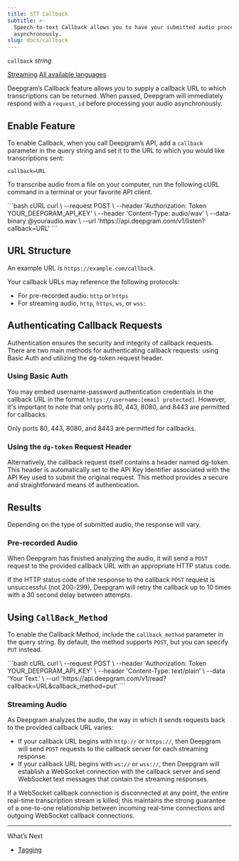 ```yaml
---
title: STT Callback
subtitle: >-
  Speech-to-text Callback allows you to have your submitted audio processed
  asynchronously.
slug: docs/callback
---
```



`callback` *string*

<Markdown src="../snippets/pre-recorded.mdx" /> [Streaming](/docs/getting-started-with-live-streaming-audio) [All available languages](/docs/models-languages-overview)

Deepgram’s Callback feature allows you to supply a callback URL to which transcriptions can be returned. When passed, Deepgram will immediately respond with a `request_id` before processing your audio asynchronously.

## Enable Feature

To enable Callback, when you call Deepgram’s API, add a `callback` parameter in the query string and set it to the URL to which you would like transcriptions sent:

`callback=URL`

To transcribe audio from a file on your computer, run the following cURL command in a terminal or your favorite API client.

<CodeGroup>
  ```bash cURL
  curl \
    --request POST \
    --header 'Authorization: Token YOUR_DEEPGRAM_API_KEY' \
    --header 'Content-Type: audio/wav' \
    --data-binary @youraudio.wav \
    --url 'https://api.deepgram.com/v1/listen?callback=URL'
  ```
</CodeGroup>

## URL Structure

An example URL is `https://example.com/callback`.

Your callback URLs may reference the following protocols:

* For pre-recorded audio: `http` or `https`
* For streaming audio, `http`, `https`, `ws`, or `wss:`

## Authenticating Callback Requests

Authentication ensures the security and integrity of callback requests. There are two main methods for authenticating callback requests: using Basic Auth and utilizing the dg-token request header.

### Using Basic Auth

You may embed username-password authentication credentials in the callback URL in the format `https://username:[email protected]`. However, it's important to note that only ports 80, 443, 8080, and 8443 are permitted for callbacks.

<Warning>
  Only ports 80, 443, 8080, and 8443 are permitted for callbacks.
</Warning>

### Using the `dg-token` Request Header

Alternatively, the callback request itself contains a header named dg-token. This header is automatically set to the API Key Identifier associated with the API Key used to submit the original request. This method provides a secure and straightforward means of authentication.

## Results

Depending on the type of submitted audio, the response will vary.

### Pre-recorded Audio

When Deepgram has finished analyzing the audio, it will send a `POST` request to the provided callback URL with an appropriate HTTP status code.

If the HTTP status code of the response to the callback `POST` request is unsuccessful (not 200-299), Deepgram will retry the callback up to 10 times with a 30 second delay between attempts.

## Using `CallBack_Method`

To enable the Callback Method, include the `callback_method` parameter in the query string. By default, the method supports `POST`, but you can specify `PUT` instead.

<CodeGroup>
  ```bash cURL
  curl \
    --request POST \
    --header 'Authorization: Token YOUR_DEEPGRAM_API_KEY' \
    --header 'Content-Type: text/plain' \
    --data 'Your Text.' \
    --url 'https://api.deepgram.com/v1/read?callback=URL&callback_method=put'
  ```
</CodeGroup>

### Streaming Audio

As Deepgram analyzes the audio, the way in which it sends requests back to the provided callback URL varies:

* If your callback URL begins with `http://` or `https://`, then Deepgram will send `POST` requests to the callback server for each streaming response.
* If your callback URL begins with `ws://` or `wss://`, then Deepgram will establish a WebSocket connection with the callback server and send WebSocket text messages that contain the streaming responses.

<Warning>
  If a WebSocket callback connection is disconnected at any point, the entire real-time transcription stream is killed; this maintains the strong guarantee of a one-to-one relationship between incoming real-time connections and outgoing WebSocket callback connections.
</Warning>

***

What’s Next

* [Tagging](/docs/tagging)
